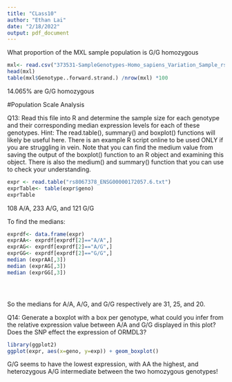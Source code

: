 ```yaml
---
title: "CLass10"
author: "Ethan Lai"
date: "2/18/2022"
output: pdf_document
---
```


What proportion of the MXL sample population is G/G homozygous
```r
mxl<- read.csv("373531-SampleGenotypes-Homo_sapiens_Variation_Sample_rs8067378.csv")
head(mxl)
table(mxl$Genotype..forward.strand.) /nrow(mxl) *100


```
14.065% are G/G homozygous


#Population Scale Analysis

Q13: Read this file into R and determine the sample size for each genotype and their
corresponding median expression levels for each of these genotypes. Hint: The read.table(),
summary() and boxplot() functions will likely be useful here. There is an example R script
online to be used ONLY if you are struggling in vein. Note that you can find the medium value
from saving the output of the boxplot() function to an R object and examining this object.
There is also the medium() and summary() function that you can use to check your
understanding.
```r
expr <- read.table("rs8067378_ENSG00000172057.6.txt")
exprTable<- table(expr$geno)
exprTable
```
108 A/A, 233 A/G, and 121 G/G

To find the medians:
```r
exprdf<- data.frame(expr)
exprAA<- exprdf[exprdf[2]=="A/A",]
exprAG<- exprdf[exprdf[2]=="A/G",]
exprGG<- exprdf[exprdf[2]=="G/G",]
median (exprAA[,3])
median (exprAG[,3])
median (exprGG[,3])





```
So the medians for A/A, A/G, and G/G respectively are 31, 25, and 20.

Q14: Generate a boxplot with a box per genotype, what could you infer from the relative
expression value between A/A and G/G displayed in this plot? Does the SNP effect the
expression of ORMDL3?

```r
library(ggplot2)
ggplot(expr, aes(x=geno, y=exp)) + geom_boxplot()

```
G/G seems to have the lowest expression, with AA the highest, and heterozygous A/G intermediate between the two homozygous genotypes!


